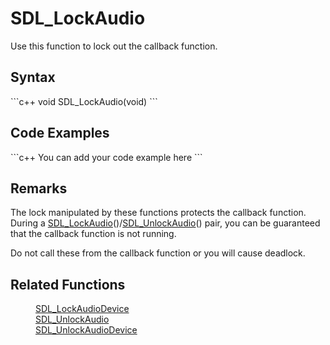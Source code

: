 <!-- pragma section-numbers off -->
<!-- pragma disable-camelcase -->

= SDL_LockAudio =
Use this function to lock out the callback function.


== Syntax ==
```c++
void SDL_LockAudio(void)
```

== Code Examples ==
```c++
You can add your code example here
```

== Remarks ==
The lock manipulated by these functions protects the callback function.  During a [[SDL_LockAudio]]()/[[SDL_UnlockAudio]]() pair, you can be guaranteed that the callback function is not running.  

Do not call these from the callback function or you will cause deadlock.

== Related Functions ==
:[[SDL_LockAudioDevice]]
:[[SDL_UnlockAudio]]
:[[SDL_UnlockAudioDevice]]
